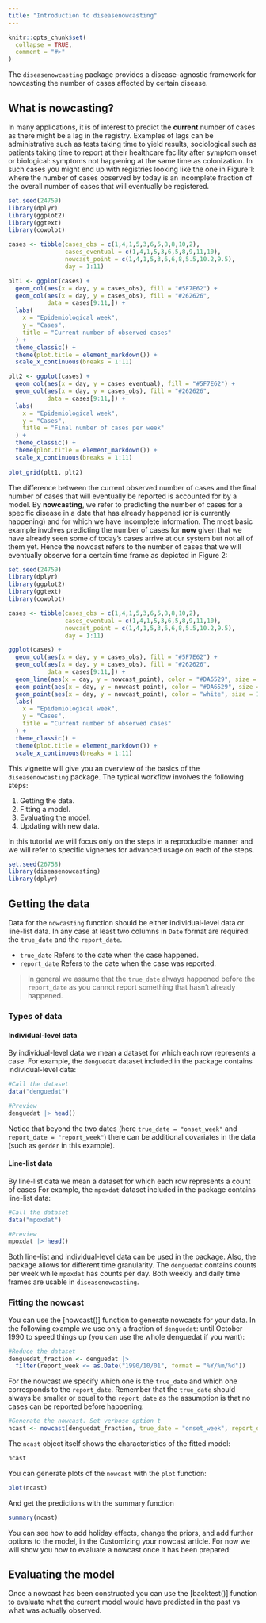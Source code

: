 ```yaml
---
title: "Introduction to diseasenowcasting"
---
```


```r
knitr::opts_chunk$set(
  collapse = TRUE,
  comment = "#>"
)
```

The `diseasenowcasting` package provides a disease-agnostic framework for nowcasting the number of cases affected by certain disease.

## What is nowcasting?

In many applications, it is of interest to predict the **current** number of cases as there might be a lag in the registry. Examples of lags can be administrative such as tests taking time to yield results, sociological such as patients taking time to report at their healthcare facility after symptom onset or biological: symptoms not happening at the same time as colonization. In such cases you might end up with registries looking like the one in Figure 1: where the number of cases observed by today is an incomplete fraction of the overall number of cases that will eventually be registered.

```r
set.seed(24759)
library(dplyr)
library(ggplot2)
library(ggtext)
library(cowplot)

cases <- tibble(cases_obs = c(1,4,1,5,3,6,5,8,8,10,2), 
                cases_eventual = c(1,4,1,5,3,6,5,8,9,11,10),
                nowcast_point = c(1,4,1,5,3,6,6,8,5.5,10.2,9.5),
                day = 1:11)

plt1 <- ggplot(cases) +
  geom_col(aes(x = day, y = cases_obs), fill = "#5F7E62") +
  geom_col(aes(x = day, y = cases_obs), fill = "#262626",
           data = cases[9:11,]) +
  labs(
    x = "Epidemiological week",
    y = "Cases",
    title = "Current number of observed cases"
  ) +
  theme_classic() +
  theme(plot.title = element_markdown()) +
  scale_x_continuous(breaks = 1:11)

plt2 <- ggplot(cases) +
  geom_col(aes(x = day, y = cases_eventual), fill = "#5F7E62") +
  geom_col(aes(x = day, y = cases_obs), fill = "#262626",
           data = cases[9:11,]) +
  labs(
    x = "Epidemiological week",
    y = "Cases",
    title = "Final number of cases per week"
  ) +
  theme_classic() +
  theme(plot.title = element_markdown()) +
  scale_x_continuous(breaks = 1:11)
  
plot_grid(plt1, plt2)

```

The difference between the current observed number of cases and the final number of cases that will eventually be reported is accounted for by a model. By **nowcasting**, we refer to predicting the number of cases for a specific disease in a date that has already happened (or is currently happening) and for which we have incomplete information. The most basic example involves predicting the number of cases for **now** given that we have already seen some of today's cases arrive at our system but not all of them yet. Hence the nowcast refers to the number of cases that we will eventually observe for a certain time frame as depicted in Figure 2:

```r
set.seed(24759)
library(dplyr)
library(ggplot2)
library(ggtext)
library(cowplot)

cases <- tibble(cases_obs = c(1,4,1,5,3,6,5,8,8,10,2), 
                cases_eventual = c(1,4,1,5,3,6,5,8,9,11,10),
                nowcast_point = c(1,4,1,5,3,6,6,8,5.5,10.2,9.5),
                day = 1:11)

ggplot(cases) +
  geom_col(aes(x = day, y = cases_obs), fill = "#5F7E62") +
  geom_col(aes(x = day, y = cases_obs), fill = "#262626",
           data = cases[9:11,]) +
  geom_line(aes(x = day, y = nowcast_point), color = "#DA6529", size = 1) +
  geom_point(aes(x = day, y = nowcast_point), color = "#DA6529", size = 3) +
  geom_point(aes(x = day, y = nowcast_point), color = "white", size = 1) +
  labs(
    x = "Epidemiological week",
    y = "Cases",
    title = "Current number of observed cases"
  ) +
  theme_classic() +
  theme(plot.title = element_markdown()) +
  scale_x_continuous(breaks = 1:11)


```

This vignette will give you an overview of the basics of the `diseasenowcasting` package. The typical workflow involves the following steps: 

1. Getting the data.
2. Fitting a model.
3. Evaluating the model.
4. Updating with new data.

In this tutorial we will focus only on the steps in a reproducible manner and we will refer to specific vignettes for advanced usage on each of the steps. 

```r
set.seed(26758)
library(diseasenowcasting)
library(dplyr)
```

## Getting the data

Data for the `nowcasting` function should be either individual-level data or line-list data. In any case at least two columns in `Date` format are required: the `true_date` and the `report_date`. 

* `true_date` Refers to the date when the case happened. 
* `report_date` Refers to the date when the case was reported.

> In general we assume that the `true_date` always happened before the `report_date` as you cannot report something that hasn't already happened.  

### Types of data

#### Individual-level data 

By individual-level data we mean a dataset for which each row represents a case. For example, the `denguedat` dataset included in the package contains individual-level data:

```r
#Call the dataset
data("denguedat")

#Preview 
denguedat |> head()
```

Notice that beyond the two dates (here `true_date = "onset_week"` and `report_date = "report_week"`) there can be additional covariates in the data (such as `gender` in this example). 

#### Line-list data 

By line-list data we mean a dataset for which each row represents a count of cases For example, the `mpoxdat` dataset included in the package contains line-list data:

```r
#Call the dataset
data("mpoxdat")

#Preview 
mpoxdat |> head()
```

Both line-list and individual-level data can be used in the package. Also, the package allows for different time granularity. The `denguedat` contains counts per week while `mpoxdat` has counts per day. Both weekly and daily time frames are usable in `diseasenowcasting`. 

### Fitting the nowcast

You can use the [nowcast()] function to generate nowcasts for your data. In the following example we use only a fraction of `denguedat`: until October 1990 to speed things up (you can use the whole denguedat if you want):

```r
#Reduce the dataset
denguedat_fraction <- denguedat |> 
  filter(report_week <= as.Date("1990/10/01", format = "%Y/%m/%d"))
```

For the nowcast we specify which one is the `true_date` and which one corresponds to the `report_date`. Remember that the `true_date` should always be smaller or equal to the `report_date` as the assumption is that no cases can be reported before happening:

```r
#Generate the nowcast. Set verbose option t
ncast <- nowcast(denguedat_fraction, true_date = "onset_week", report_date = "report_week")
```

The `ncast` object itself shows the characteristics of the fitted model:

```r
ncast
```

You can generate plots of the `nowcast` with the `plot` function:

```r
plot(ncast)
```

And get the predictions with the summary function

```r
summary(ncast)
```

You can see how to add holiday effects, change the priors, and add further options to the model, in the Customizing your nowcast article. For now we will show you how to evaluate a nowcast once it has been prepared:


## Evaluating the model

Once a nowcast has been constructed you can use the [backtest()] function to evaluate what the current model would have predicted in the past vs what was actually observed. 

```r

```
